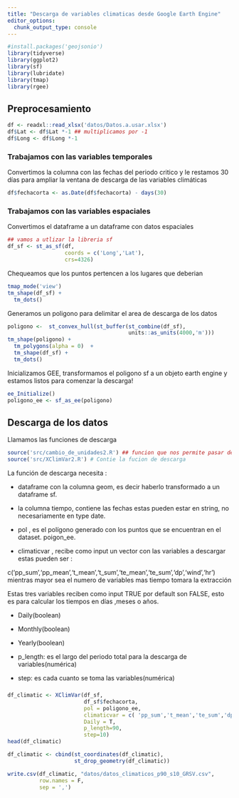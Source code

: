 ```yaml
---
title: "Descarga de variables climaticas desde Google Earth Engine"
editor_options: 
  chunk_output_type: console
---
```


```r
#install.packages('geojsonio')
library(tidyverse)
library(ggplot2)
library(sf)
library(lubridate)
library(tmap)
library(rgee)
```

## Preprocesamiento

```r
df <- readxl::read_xlsx('datos/Datos.a.usar.xlsx')
df$Lat <- df$Lat *-1 ## multiplicamos por -1
df$Long <- df$Long *-1
```


### Trabajamos con las variables temporales

Convertimos la columna con las fechas del periodo critico y le restamos 30 días para ampliar la ventana de descarga de las variables climáticas

```r
df$fechacorta <- as.Date(df$fechacorta) - days(30)
```

### Trabajamos con las variables espaciales

Convertimos el dataframe a un dataframe con datos espaciales

```r
## vamos a utlizar la libreria sf
df_sf <- st_as_sf(df,
                  coords = c('Long','Lat'),
                  crs=4326)

```

Chequeamos que los puntos pertencen a los lugares que deberian

```r
tmap_mode('view')
tm_shape(df_sf) +
  tm_dots()
```

Generamos un poligono para delimitar el area de descarga de los datos

```r
poligono <-  st_convex_hull(st_buffer(st_combine(df_sf),
                                      units::as_units(4000,'m')))
tm_shape(poligono) +
  tm_polygons(alpha = 0)  +
  tm_shape(df_sf) +
  tm_dots()
```

Inicializamos GEE, transformamos el poligono sf a un objeto earth engine y estamos listos para comenzar la descarga!


```r
ee_Initialize()
poligono_ee <- sf_as_ee(poligono)
```

## Descarga de los datos

Llamamos las funciones de descarga

```r
source('src/cambio_de_unidades2.R') ## funcion que nos permite pasar de kelvins a Celsius
source('src/XClimVar2.R') # Contie la fucion de descarga 

```

La función de descarga necesita :

-   dataframe con la columna geom, es decir haberlo transformado a un dataframe sf.

-   la columna tiempo, contiene las fechas estas pueden estar en string, no necesariamente en type date.

-   pol , es el polígono generado con los puntos que se encuentran en el dataset. poigon_ee.

-   climaticvar , recibe como input un vector con las variables a descargar estas pueden ser :

c('pp_sum','pp_mean','t_mean','t_sum','te_mean','te_sum','dp','wind','hr') mientras mayor sea el numero de variables mas tiempo tomara la extracción

Estas tres variables reciben como input TRUE por default son FALSE, esto es para calcular los tiempos en días ,meses o años.

-   Daily(boolean)

-   Monthly(boolean)

-   Yearly(boolean)

-   p_length: es el largo del periodo total para la descarga de variables(numérica)

-   step: es cada cuanto se toma las variables(numérica)

### 

```r
df_climatic <- XClimVar(df_sf,
                        df_sf$fechacorta,
                        pol = poligono_ee,
                        climaticvar = c( 'pp_sum','t_mean','te_sum','dp','wind','hr'),
                        Daily = T,
                        p_length=90,
                        step=10)
head(df_climatic)

df_climatic <- cbind(st_coordinates(df_climatic),
                     st_drop_geometry(df_climatic))

write.csv(df_climatic, "datos/datos_climaticos_p90_s10_GRSV.csv",
          row.names = F,
          sep = ',')
```
